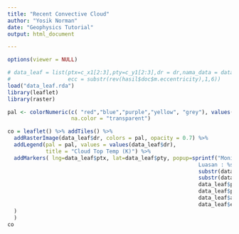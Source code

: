 ```yaml
---
title: "Recent Convective Cloud"
author: "Yosik Norman"
date: "Geophysics Tutorial"
output: html_document

---
```

  
  
  
  
```r
options(viewer = NULL)

# data_leaf = list(ptx=c_x1[2:3],pty=c_y1[2:3],dr = dr,nama_data = data_nc,area  = rev(hasil$doc$doc_area)*2,
#                  ecc = substr(rev(hasil$doc$m.eccentricity),1,6))
load("data_leaf.rda")
library(leaflet)
library(raster)

pal <- colorNumeric(c( "red","blue","purple","yellow", "grey"), values(data_leaf$dr),
                    na.color = "transparent")

co = leaflet() %>% addTiles() %>%
  addRasterImage(data_leaf$dr, colors = pal, opacity = 0.7) %>%
  addLegend(pal = pal, values = values(data_leaf$dr),
            title = "Cloud Top Temp (K)") %>%
  addMarkers( lng=data_leaf$ptx, lat=data_leaf$pty, popup=sprintf("Monitoring Kluster Awan Konvektif; data tanggal %s; jam %s UTC; pusat lokasi lon,lat : (%s,%s) ;
                                                            Luasan : %s Km^2; Perimeter : %s",
                                                            substr(data_leaf$nama_data,1,8),
                                                            substr(data_leaf$nama_data,9,12),
                                                            data_leaf$ptx,
                                                            data_leaf$pty,
                                                            data_leaf$area,
                                                            data_leaf$ecc
  )
  )
co
```